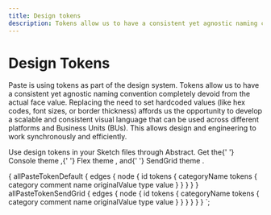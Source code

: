 ```yaml
---
title: Design tokens
description: Tokens allow us to have a consistent yet agnostic naming convention completely devoid from the actual face value. Replacing the need to set hardcoded values (like hex codes, font sizes, or border thickness) affords us the opportunity to develop a scalable and consistent visual language that can be used across different platforms and Business Units (BUs).
---
```



# Design Tokens

Paste is using tokens as part of the design system. Tokens allow us to have a consistent yet agnostic naming convention completely devoid from the actual face value. Replacing the need to set hardcoded values (like hex codes, font sizes, or border thickness) affords us the opportunity to develop a scalable and consistent visual language that can be used across different platforms and Business Units (BUs). This allows design and engineering to work synchronously and efficiently.

<Box backgroundColor="colorBackground" borderRadius="borderRadius20" padding="space80" marginTop="space100" marginBottom="space100" maxWidth="size40">
  <Text as="p" lineHeight="lineHeight30">
    Use design tokens in your Sketch files through Abstract. Get the{' '}
      <Anchor href="https://share.goabstract.com/06c5a50d-87df-4f40-bfe8-e92cc55de4aa">
        Console theme
      </Anchor>
      ,{' '}
      <Anchor href="https://share.goabstract.com/d68769cc-960a-4780-928b-7e7b1e3f46a3">
        Flex theme
      </Anchor>
      , and{' '}
      <Anchor href="https://share.goabstract.com/2a0af593-d939-463e-9763-6976bbbfbdbc">
        SendGrid theme
      </Anchor>.
  </Text>
</Box>

<TokensList
  consoleTokens={props.data.allPasteTokenDefault.edges}
  sendgridTokens={props.data.allPasteTokenSendGrid.edges}
/>

  {
    allPasteTokenDefault {
      edges {
        node {
          id
          tokens {
            categoryName
            tokens {
              category
              comment
              name
              originalValue
              type
              value
            }
          }
        }
      }
    }
    allPasteTokenSendGrid {
      edges {
        node {
          id
          tokens {
            categoryName
            tokens {
              category
              comment
              name
              originalValue
              type
              value
            }
          }
        }
      }
    }
  }
`;
